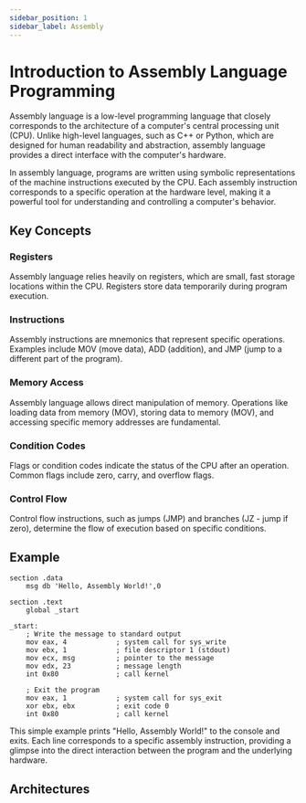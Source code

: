```yaml
---
sidebar_position: 1
sidebar_label: Assembly
---
```


# Introduction to Assembly Language Programming

Assembly language is a low-level programming language that closely corresponds to the architecture of a computer's central processing unit (CPU). Unlike high-level languages, such as C++ or Python, which are designed for human readability and abstraction, assembly language provides a direct interface with the computer's hardware.

In assembly language, programs are written using symbolic representations of the machine instructions executed by the CPU. Each assembly instruction corresponds to a specific operation at the hardware level, making it a powerful tool for understanding and controlling a computer's behavior.

## Key Concepts

### Registers

Assembly language relies heavily on registers, which are small, fast storage locations within the CPU. Registers store data temporarily during program execution.

### Instructions

Assembly instructions are mnemonics that represent specific operations. Examples include MOV (move data), ADD (addition), and JMP (jump to a different part of the program).

### Memory Access

Assembly language allows direct manipulation of memory. Operations like loading data from memory (MOV), storing data to memory (MOV), and accessing specific memory addresses are fundamental.

### Condition Codes

Flags or condition codes indicate the status of the CPU after an operation. Common flags include zero, carry, and overflow flags.

### Control Flow

Control flow instructions, such as jumps (JMP) and branches (JZ - jump if zero), determine the flow of execution based on specific conditions.

## Example

```asm6502
section .data
    msg db 'Hello, Assembly World!',0

section .text
    global _start

_start:
    ; Write the message to standard output
    mov eax, 4            ; system call for sys_write
    mov ebx, 1            ; file descriptor 1 (stdout)
    mov ecx, msg          ; pointer to the message
    mov edx, 23           ; message length
    int 0x80              ; call kernel

    ; Exit the program
    mov eax, 1            ; system call for sys_exit
    xor ebx, ebx          ; exit code 0
    int 0x80              ; call kernel
```

This simple example prints "Hello, Assembly World!" to the console and exits. Each line corresponds to a specific assembly instruction, providing a glimpse into the direct interaction between the program and the underlying hardware.

## Architectures



<DocCardList></DocCardList>
